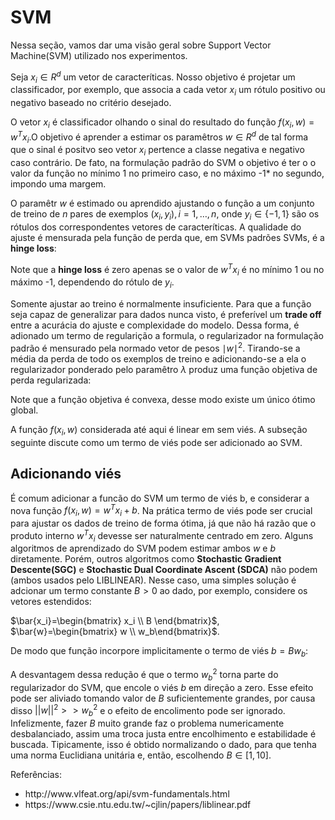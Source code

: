 # SVM 
Nessa seção, vamos dar uma visão geral sobre Support Vector Machine(SVM) utilizado nos experimentos.

Seja $x_i \in R^d$ um vetor de caracteríticas. Nosso objetivo é projetar um classificador, por exemplo, que associa a cada vetor $x_i$ um rótulo positivo ou negativo baseado no critério desejado.

O vetor $x_i$ é classificador olhando o sinal do resultado do função $f(x_i,w) = w^Tx_i$.O objetivo é aprender a estimar os paramêtros $w \in R^d$ de tal forma que o sinal é positvo seo vetor $x_i$ pertence a classe negativa e negativo caso contrário. De  fato, na formulação padrão do SVM o objetivo é ter o o valor da função no mínimo 1  no primeiro caso, e no máximo -1* no segundo, impondo uma margem.

O paramêtr $w$ é estimado ou aprendido ajustando o função a um conjunto de treino de $n$ pares de exemplos $(x_i,y_i),i=1,…,n$, onde $y_i \in \{-1,1\}$ são os rótulos dos correspondentes vetores de caracteríticas. A qualidade do ajuste é mensurada pela função de perda que, em SVMs padrões SVMs, é a **hinge loss**:

\begin{equation}
l_i(w,x_i)=\max(0,1-y_iw^Tx_i))
\end{equation}

Note que a **hinge loss** é zero apenas se o valor de $w^Tx_i$ é no mínimo 1 ou no máximo -1, dependendo do rótulo de $y_i$.

Somente ajustar ao treino é normalmente insuficiente. Para que a função seja capaz de generalizar para dados nunca visto, é preferível um **trade off** entre a acurácia do ajuste e complexidade do modelo. Dessa forma, é adionado um termo de regularição a formula, o regularizador na formulação padrão é mensurado pela normado vetor de pesos $\mid w\mid^2$. Tirando-se a média da perda de todo os exemplos de treino e adicionando-se a ela o regularizador ponderado pelo paramêtro $\lambda$ produz uma função objetiva de perda regularizada:

\begin{equation}
  E(w)  = \lambda||w||^2+\frac{1}{n} \sum_{i=1}^{n}\max(0,1-y_if(w,x)
\end{equation}
Note que a função objetiva é convexa, desse modo existe um único ótimo global.

A função $f(x_i,w)$ considerada até aqui é linear em sem viés. A subseção seguinte discute como um termo de viés pode ser adicionado ao SVM.


## Adicionando viés

É comum adicionar a funcão do SVM um termo de viés b, e considerar a nova função $f(x_i,w) = w^{T}x_i + b$. Na prática termo de viés pode ser crucial para ajustar os dados de treino de forma ótima, já que não há razão que o produto interno $w^{T}x_i$ devesse ser naturalmente centrado em zero. Alguns algoritmos de aprendizado do SVM podem estimar ambos $w$ e $b$ diretamente. Porém, outros algoritmos como **Stochastic Gradient Descente(SGC)** e **Stochastic Dual Coordinate Ascent (SDCA)** não podem (ambos usados pelo LIBLINEAR). Nesse caso, uma simples solução é adcionar um termo constante $B > 0$ ao dado, por exemplo, considere os vetores estendidos:

$\bar{x_i}=\begin{bmatrix} x_i \\ B \end{bmatrix}$, $\bar{w}=\begin{bmatrix} w \\ w_b\end{bmatrix}$.

De modo que função incorpore implicitamente o termo de viés $b = Bw_b$: 
\begin{equation}
  \bar{w}^T\bar{x_i} = w^Tx_i + Bw_b
\end{equation}

A desvantagem dessa redução é que o termo $w^2_b$ torna parte do regularizador do SVM, que encole o viés $b$ em direção a zero. Esse efeito pode ser aliviado tomando valor de $B$ suficientemente grandes, por causa disso $||w||^2 >> w^2_b$ e o efeito de encolimento pode ser ignorado.
Infelizmente, fazer $B$ muito grande faz o problema numericamente desbalanciado, assim uma troca justa entre encolhimento e estabilidade é buscada. Tipicamente, isso é obtido normalizando o dado, para que tenha uma norma Euclidiana unitária e, então, escolhendo $B \in [1,10]$.

Referências:

  - http://www.vlfeat.org/api/svm-fundamentals.html
  - https://www.csie.ntu.edu.tw/~cjlin/papers/liblinear.pdf 